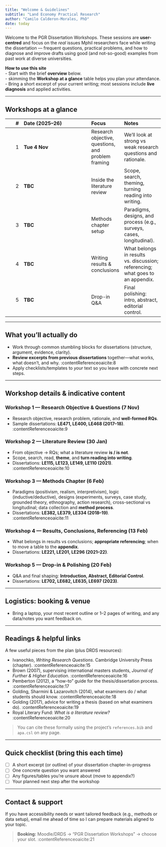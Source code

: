```yaml
---
title: "Welcome & Guidelines"
subtitle: "Land Economy Practical Research"
author: "Camilo Calderon-Morales, PhD"
date: today
---
```


Welcome to the PGR Dissertation Workshops. These sessions are **user-centred** and focus on the *real* issues Mphil researchers face while writing the dissertation — frequent questions, practical problems, and how to diagnose and improve drafts using good (and not-so-good) examples from past work at diverse universities.

::: callout-tip
**How to use this site**  
- Start with the brief **overview** below.  
- skimming the **Workshop at a glance** table helps you plan your attendance.  
- Bring a short excerpt of your current writing; most sessions include **live diagnosis** and applied activities.
:::

---

## Workshops at a glance

| # | Date (2025–26) | Focus | Notes |
|---:|:---------------|:------|:------|
| 1 | **Tue 4 Nov** | Research objective, questions, and problem framing | We’ll look at strong vs weak research questions and rationale.  |
| 2 | **TBC** | Inside the literature review | Scope, search, theming, turning reading into writing.  |
| 3 | **TBC** | Methods chapter setup | Paradigms, designs, and process (e.g., surveys, cases, longitudinal). |
| 4 | **TBC** | Writing results & conclusions | What belongs in results vs. discussion; referencing; what goes to an appendix. |
| 5 | **TBC** | Drop-in Q&A | Final polishing: intro, abstract, editorial control.|

---

## What you’ll actually do

- Work through common stumbling blocks for dissertations (structure, argument, evidence, clarity).  
- **Review excerpts from previous dissertations** together—what works, what doesn’t, and why. :contentReference[oaicite:8]{index=8}  
- Apply checklists/templates to *your* text so you leave with concrete next steps.

---

## Workshop details & indicative content

### Workshop 1 — Research Objective & Questions (7 Nov)
- Research objective, research problem, rationale, and **well-formed RQs**.  
- Sample dissertations: **LE471, LE400, LE468 (2017–18)**. :contentReference[oaicite:9]{index=9}

### Workshop 2 — Literature Review (30 Jan)
- From objective → RQs; what a literature review **is / is not**.  
- Scope, search, read, **theme**, and **turn reading into writing**.  
- Dissertations: **LE115, LE123, LE149, LE110 (2021)**. :contentReference[oaicite:10]{index=10}

### Workshop 3 — Methods Chapter (6 Feb)
- Paradigms (positivism, realism, interpretivism), logic (inductive/deductive), designs (experiments, surveys, case study, grounded theory, ethnography, action research), cross-sectional vs longitudinal; data collection and **method process**.  
- Dissertations: **LE382, LE379, LE334 (2018–19)**. :contentReference[oaicite:11]{index=11}

### Workshop 4 — Results, Conclusions, Referencing (13 Feb)
- What belongs in results vs conclusions; **appropriate referencing**; when to move a table to the **appendix**.  
- Dissertations: **LE221, LE201, LE296 (2021–22)**. 

### Workshop 5 — Drop-in & Polishing (20 Feb)
- Q&A and final shaping: **Introduction, Abstract, Editorial Control**.  
- Dissertations: **LE702, LE682, LE635, LE697 (2023)**. 

---

## Logistics: booking & venue 
- Bring a laptop, your most recent outline or 1–2 pages of writing, and any data/notes you want feedback on.

---

## Readings & helpful links

A few useful pieces from the plan (plus DRDS resources):

- Ivanochko, *Writing Research Questions*. Cambridge University Press (chapter). :contentReference[oaicite:15]{index=15}  
- Brown (2007), supervising international masters students, *Journal of Further & Higher Education*. :contentReference[oaicite:16]{index=16}  
- Pemberton (2012), a “how-to” guide for the thesis/dissertation process. :contentReference[oaicite:17]{index=17}  
- Golding, Sharmini & Lazarovitch (2014), what examiners do / what students should know. :contentReference[oaicite:18]{index=18}  
- Golding (2017), advice for writing a thesis (based on what examiners do). :contentReference[oaicite:19]{index=19}  
- Royal Literary Fund: *What is a literature review?* :contentReference[oaicite:20]{index=20}

> You can cite these formally using the project’s `references.bib` and `apa.csl` on any page.

---

## Quick checklist (bring this each time)

- [ ] A short excerpt (or outline) of your dissertation chapter-in-progress  
- [ ] One concrete question you want answered  
- [ ] Any figures/tables you’re unsure about (move to appendix?)  
- [ ] Your planned next step after the workshop

---

## Contact & support

If you have accessibility needs or want tailored feedback (e.g., methods or data setup), email me ahead of time so I can prepare materials aligned to your topic.

> **Booking:** Moodle/DRDS → “PGR Dissertation Workshops” → choose your slot. :contentReference[oaicite:21]{index=21}
